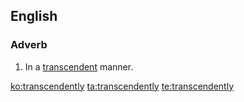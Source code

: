 ==English==

===Adverb===
{{en-adv}}

# In a [[transcendent]] manner.

[[ko:transcendently]]
[[ta:transcendently]]
[[te:transcendently]]